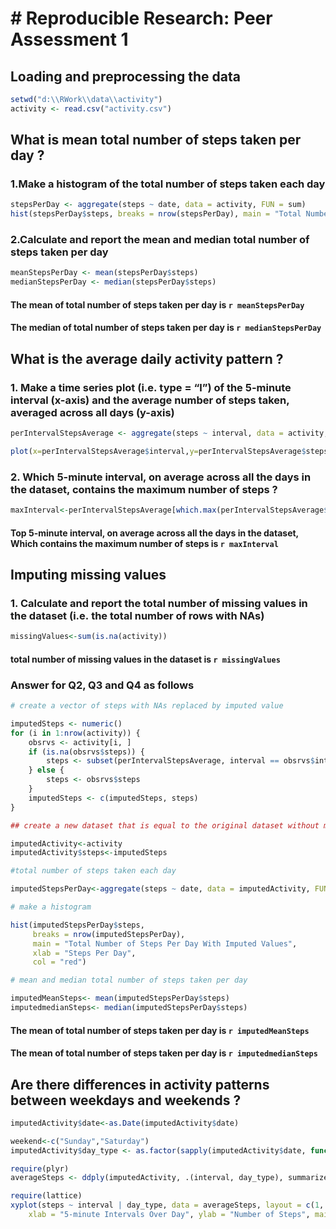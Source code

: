 # Reproducible Research: Peer Assessment 1
========================================================

## Loading and preprocessing the data

```r
setwd("d:\\RWork\\data\\activity")
activity <- read.csv("activity.csv")
```

## What is mean total number of steps taken per day ?

### 1.Make a histogram of the total number of steps taken each day

```r
stepsPerDay <- aggregate(steps ~ date, data = activity, FUN = sum)
hist(stepsPerDay$steps, breaks = nrow(stepsPerDay), main = "Total Number of Steps Each Day", xlab = "Steps each Day", col = "Orange")
```

### 2.Calculate and report the mean and median total number of steps taken per day
```r
meanStepsPerDay <- mean(stepsPerDay$steps)
medianStepsPerDay <- median(stepsPerDay$steps)
```

#### The mean of total number of steps taken per day is `r meanStepsPerDay`
#### The median of total number of steps taken per day is `r medianStepsPerDay`




## What is the average daily activity pattern ?

### 1. Make a time series plot (i.e. type = "l") of the 5-minute interval (x-axis) and the average number of steps taken, averaged across all days (y-axis)

```r
perIntervalStepsAverage <- aggregate(steps ~ interval, data = activity, FUN = mean)

plot(x=perIntervalStepsAverage$interval,y=perIntervalStepsAverage$steps,type='l',main = "Average Daily Time Interval Activity Pattern", xlab = "5-minute Intervals", ylab = "Average Steps")

```


### 2. Which 5-minute interval, on average across all the days in the dataset, contains the maximum number of steps ?

```r

maxInterval<-perIntervalStepsAverage[which.max(perIntervalStepsAverage$steps),"interval"]

```


#### Top 5-minute interval, on average across all the days in the dataset, Which  contains the maximum number of steps is `r maxInterval`



## Imputing missing values


### 1. Calculate and report the total number of missing values in the dataset (i.e. the total number of rows with NAs)
```r
missingValues<-sum(is.na(activity))
```

#### total number of missing values in the dataset is `r missingValues`


### Answer for Q2, Q3 and Q4 as follows

```r
# create a vector of steps with NAs replaced by imputed value

imputedSteps <- numeric()
for (i in 1:nrow(activity)) {
    obsrvs <- activity[i, ]
    if (is.na(obsrvs$steps)) {
        steps <- subset(perIntervalStepsAverage, interval == obsrvs$interval)$steps
    } else {
        steps <- obsrvs$steps
    }
    imputedSteps <- c(imputedSteps, steps)
}

## create a new dataset that is equal to the original dataset without missing data

imputedActivity<-activity
imputedActivity$steps<-imputedSteps

#total number of steps taken each day

imputedStepsPerDay<-aggregate(steps ~ date, data = imputedActivity, FUN = sum)

# make a histogram

hist(imputedStepsPerDay$steps,
     breaks = nrow(imputedStepsPerDay),
     main = "Total Number of Steps Per Day With Imputed Values",
     xlab = "Steps Per Day", 
     col = "red")

# mean and median total number of steps taken per day

imputedMeanSteps<- mean(imputedStepsPerDay$steps)
imputedmedianSteps<- median(imputedStepsPerDay$steps)

```


#### The mean of total number of steps taken per day is `r imputedMeanSteps`
#### The mean of total number of steps taken per day is `r imputedmedianSteps`


## Are there differences in activity patterns between weekdays and weekends ?


```r

imputedActivity$date<-as.Date(imputedActivity$date)

weekend<-c("Sunday","Saturday")
imputedActivity$day_type <- as.factor(sapply(imputedActivity$date, function(x) ifelse(weekdays(x) %in% weekend, "weekend", "weekday")))

require(plyr)
averageSteps <- ddply(imputedActivity, .(interval, day_type), summarize, steps = mean(steps))

require(lattice)
xyplot(steps ~ interval | day_type, data = averageSteps, layout = c(1, 2), type = "l",
    xlab = "5-minute Intervals Over Day", ylab = "Number of Steps", main = "Activity Patterns on Weekends and Weekdays")

```







